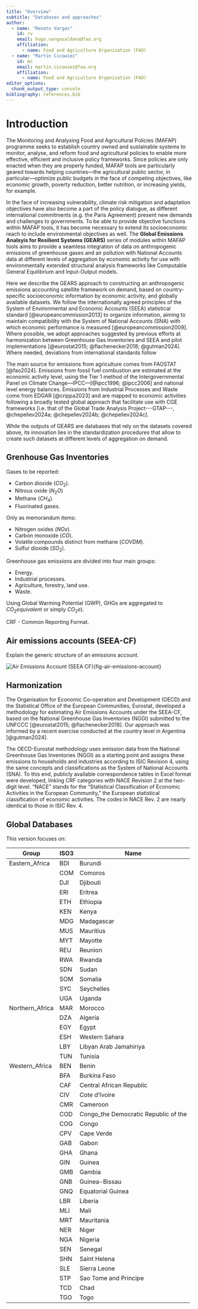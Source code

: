 ```yaml
---
title: "Overview"
subtitle: "Databases and approaches"
author:
  - name: "Renato Vargas"
    id: rv
    email: hugo.vargasaldana@fao.org
    affiliation: 
      - name: Food and Agriculture Organization (FAO)
  - name: "Martin Cicowiez"
    id: mc
    email: martin.cicowiez@fao.org
    affiliation: 
      - name: Food and Agriculture Organization (FAO)
editor_options: 
  chunk_output_type: console
bibliography: references.bib
---
```


# Introduction

The Monitoring and Analysing Food and Agricultural Policies (MAFAP) programme seeks to establish country owned and sustainable systems to monitor, analyse, and reform food and agricultural policies to enable more effective, efficient and inclusive policy frameworks. Since policies are only enacted when they are properly funded, MAFAP tools are particularly geared towards helping countries---the agricultural public sector, in particular---optimize public budgets in the face of competing objectives, like economic growth, poverty reduction, better nutrition, or increasing yields, for example.

In the face of increasing vulnerability, climate risk mitigation and adaptation objectives have also become a part of the policy dialogue, as different international commitments (e.g. the Paris Agreement) present new demands and challenges to governments. To be able to provide objective functions within MAFAP tools, it has become necessary to extend its socioeconomic reach to include environmental objectives as well. The **Global Emissions Analsyis for Resilient Systems (GEARS)** series of modules within MAFAP tools aims to provide a seamless integration of data on anthropogenic emissions of greenhouse gases and air pollution with National Accounts data at different levels of aggregation by economic activity for use with environmentally extended structural analysis frameworks like Computable General Equilibrium and Input-Output models.

Here we describe the GEARS approach to constructing an anthropogenic emissions accounting satellite framework on demand, based on country-specific socioeconomic information by economic activity, and globally available datasets. We follow the internationally agreed principles of the System of Environmental and Economic Accounts (SEEA) statistical standard [@europeancommission2013] to organize information, aiming to maintain compatibility with the System of National Accounts (SNA) with which economic performance is measured [@europeancommission2009]. Where possible, we adopt approaches suggested by previous efforts at harmonization between Greenhouse Gas Inventories and SEEA and pilot implementations [@eurostat2015; @flachenecker2018; @gutman2024]. Where needed, deviations from international standards follow

The main source for emissions from agriculture comes from FAOSTAT [@fao2024]. Emissions from fossil fuel combustion are estimated at the economic activity level, using the Tier 1 method of the Intergovernmental Panel on Climate Change---IPCC---[@ipcc1996; @ipcc2006] and national level energy balances. Emissions from Industrial Processes and Waste come from EDGAR [@crippa2023] and are mapped to economic activities following a broadly tested global approach that facilitate use with CGE frameworks [i.e. that of the Global Trade Analysis Project---GTAP---, @chepeliev2024a; @chepeliev2024b; @chepeliev2024c].

While the outputs of GEARS are databases that rely on the datasets covered above, its innovation lies in the standardization procedures that allow to create such datasets at different levels of aggregation on demand.

## Grenhouse Gas Inventories

Gases to be reported:

-   Carbon dioxide ($CO_2$).
-   Nitrous oxide ($N_2O$)
-   Methane ($CH_4$).
-   Fluorinated gases.

Only as memorandum items:

-   Nitrogen oxides ($NOx$).
-   Carbon monoxide ($CO$).
-   Volatile compounds distinct from methane ($COVDM$).
-   Sulfur dioxide ($SO_2$).

Greenhouse gas emissions are divided into four main groups:

-   Energy.
-   Industrial processes.
-   Agriculture, forestry, land use.
-   Waste.

Using Global Warming Potential (GWP), GHGs are aggregated to $CO_2 equivalent$ or simply $CO_2e$).

CRF - Common Reporting Format.

## Air emissions accounts (SEEA-CF)

Explain the generic structure of an emissions account.

![Air Emissions Account (SEEA CF)](){fig-air-emissions-account}

## Harmonization

The Organisation for Economic Co-operation and Development (OECD) and the Statistical Office of the European Communities, Eurostat, developed a methodology for estimating Air Emissions Accounts under the SEEA-CF, based on the National Greenhouse Gas Inventories (NGGI) submitted to the UNFCCC [@eurostat2015; @flachenecker2018]. Our approach was informed by a recent exercise conducted at the country level in Argentina [@gutman2024].

The OECD-Eurostat methodology uses emission data from the National Greenhouse Gas Inventories (NGGI) as a starting point and assigns these emissions to households and industries according to ISIC Revision 4, using the same concepts and classifications as the System of National Accounts (SNA). To this end, publicly available correspondence tables in Excel format were developed, linking CRF categories with NACE Revision 2 at the two-digit level. "NACE" stands for the "Statistical Classification of Economic Activities in the European Community," the European statistical classification of economic activities. The codes in NACE Rev. 2 are nearly identical to those in ISIC Rev. 4.

## Global Databases

This version focuses on:

| Group           | ISO3 | Name                                 |
|-----------------|------|--------------------------------------|
| Eastern_Africa  | BDI  | Burundi                              |
|                 | COM  | Comoros                              |
|                 | DJI  | Djibouti                             |
|                 | ERI  | Eritrea                              |
|                 | ETH  | Ethiopia                             |
|                 | KEN  | Kenya                                |
|                 | MDG  | Madagascar                           |
|                 | MUS  | Mauritius                            |
|                 | MYT  | Mayotte                              |
|                 | REU  | Reunion                              |
|                 | RWA  | Rwanda                               |
|                 | SDN  | Sudan                                |
|                 | SOM  | Somalia                              |
|                 | SYC  | Seychelles                           |
|                 | UGA  | Uganda                               |
| Northern_Africa | MAR  | Morocco                              |
|                 | DZA  | Algeria                              |
|                 | EGY  | Egypt                                |
|                 | ESH  | Western Sahara                       |
|                 | LBY  | Libyan Arab Jamahiriya               |
|                 | TUN  | Tunisia                              |
| Western_Africa  | BEN  | Benin                                |
|                 | BFA  | Burkina Faso                         |
|                 | CAF  | Central African Republic             |
|                 | CIV  | Cote d'Ivoire                        |
|                 | CMR  | Cameroon                             |
|                 | COD  | Congo_the Democratic Republic of the |
|                 | COG  | Congo                                |
|                 | CPV  | Cape Verde                           |
|                 | GAB  | Gabon                                |
|                 | GHA  | Ghana                                |
|                 | GIN  | Guinea                               |
|                 | GMB  | Gambia                               |
|                 | GNB  | Guinea-Bissau                        |
|                 | GNQ  | Equatorial Guinea                    |
|                 | LBR  | Liberia                              |
|                 | MLI  | Mali                                 |
|                 | MRT  | Mauritania                           |
|                 | NER  | Niger                                |
|                 | NGA  | Nigeria                              |
|                 | SEN  | Senegal                              |
|                 | SHN  | Saint Helena                         |
|                 | SLE  | Sierra Leone                         |
|                 | STP  | Sao Tome and Principe                |
|                 | TCD  | Chad                                 |
|                 | TGO  | Togo                                 |

